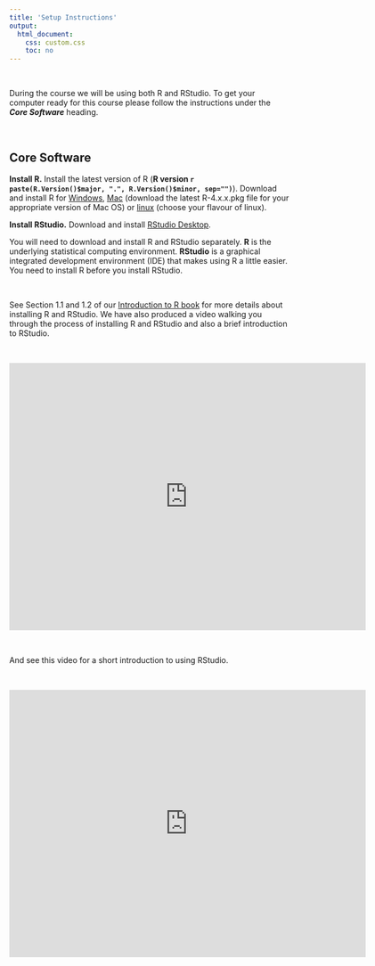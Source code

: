 ```yaml
---
title: 'Setup Instructions'
output: 
  html_document:
    css: custom.css
    toc: no
---
```


\  

During the course we will be using both R and RStudio. To get your computer ready for this course please follow the instructions under the **_Core Software_** heading.   

\  

## Core Software
**Install R.** Install the latest version of R (**R version `r paste(R.Version()$major, ".", R.Version()$minor, sep="")`**). Download and install R for [Windows](http://cran.r-project.org/bin/windows/base/){target="_blank"},  [Mac](http://cran.r-project.org/bin/macosx/){target="_blank"} (download the latest R-4.x.x.pkg file for your appropriate version of Mac OS) or [linux](https://cran.r-project.org/bin/linux){target="_blank"} (choose your flavour of linux).

**Install RStudio.** Download and install [RStudio Desktop](https://www.rstudio.com/products/rstudio/download/){target="_blank"}.

You will need to download and install R and RStudio separately. **R** is the underlying statistical computing environment. **RStudio** is a graphical integrated development environment (IDE) that makes using R a little easier. You need to install R before you install RStudio.

\  

See Section 1.1 and 1.2 of our [Introduction to R book](https://intro2r.com) for more details about installing R and RStudio. We have also produced a video walking you through the process of installing R and RStudio and also a brief introduction to RStudio.

\  

<iframe src="https://player.vimeo.com/video/415501284" width="640" height="480" frameborder="0" allow="autoplay; fullscreen" allowfullscreen></iframe>

\  

And see this video for a short introduction to using RStudio.

\  

<iframe src="https://player.vimeo.com/video/416391353" width="640" height="480" frameborder="0" allow="autoplay; fullscreen" allowfullscreen></iframe>

\  

